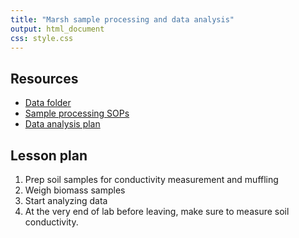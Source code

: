 ```yaml
---
title: "Marsh sample processing and data analysis"
output: html_document
css: style.css
---
```


## Resources

* [Data folder](https://drive.google.com/drive/folders/1V54Fckddxa9uEvRUFYMo4Ux1ReRa8och?usp=drive_link)
* [Sample processing SOPs](https://docs.google.com/document/d/1M4OE7BUvFNgn0N8We2H8loJPctRDLbZeynfFM61EwkY/edit)
* [Data analysis plan](https://docs.google.com/document/d/1luYoEiBnboI7aX82ujeBvYRhvYvfmb4EKP9LFWJQ7Hk/edit#heading=h.rv1jr91net8v)

## Lesson plan

1. Prep soil samples for conductivity measurement and muffling
2. Weigh biomass samples
3. Start analyzing data
4. At the very end of lab before leaving, make sure to measure soil conductivity.
